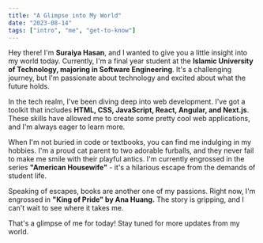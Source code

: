 ```yaml
---
title: "A Glimpse into My World"
date: "2023-08-14"
tags: ["intro", "me", "get-to-know"]
---
```


Hey there! I'm **Suraiya Hasan**, and I wanted to give you a little insight into my world today. Currently, I'm a final year student at the **Islamic University of Technology, majoring in Software Engineering**. It's a challenging journey, but I'm passionate about technology and excited about what the future holds.

In the tech realm, I've been diving deep into web development. I've got a toolkit that includes **HTML, CSS, JavaScript, React, Angular, and Next.js**. These skills have allowed me to create some pretty cool web applications, and I'm always eager to learn more.

When I'm not buried in code or textbooks, you can find me indulging in my hobbies. I'm a proud cat parent to two adorable furballs, and they never fail to make me smile with their playful antics. I'm currently engrossed in the series **"American Housewife"** - it's a hilarious escape from the demands of student life.

Speaking of escapes, books are another one of my passions. Right now, I'm engrossed in **"King of Pride" by Ana Huang.** The story is gripping, and I can't wait to see where it takes me.

That's a glimpse of me for today! Stay tuned for more updates from my world.
